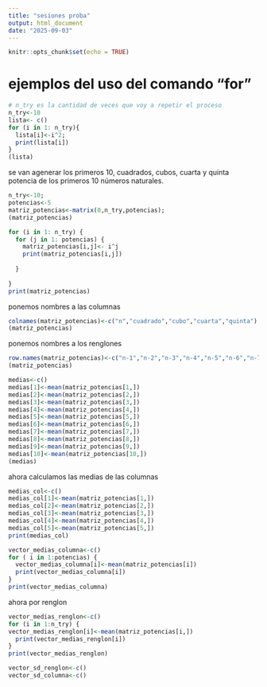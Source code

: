 ---
title: "sesiones proba"
output: html_document
date: "2025-09-03"
---

```{r setup, include=FALSE}
knitr::opts_chunk$set(echo = TRUE)
```

# ejemplos del uso del comando "for"

```{r}
# n_try es la cantidad de veces que voy a repetir el proceso
n_try<-10
lista<- c()
for (i in 1: n_try){
  lista[i]<-i^2;
  print(lista[i])
}
(lista)
```

se van agenerar los primeros 10, cuadrados, cubos, cuarta y quinta potencia de los primeros 10 números naturales.

```{r}
n_try<-10;
potencias<-5
matriz_potencias<-matrix(0,n_try,potencias);
(matriz_potencias)

```

```{r}
for (i in 1: n_try) {
  for (j in 1: potencias) {
    matriz_potencias[i,j]<- i^j
    print(matriz_potencias[i,j])
   
  }
 
}
print(matriz_potencias)

```

ponemos nombres a las columnas
```{r}
colnames(matriz_potencias)<-c("n","cuadrado","cubo","cuarta","quinta")
(matriz_potencias)

```

ponemos nombres a los renglones

```{r}
row.names(matriz_potencias)<-c("n-1","n-2","n-3","n-4","n-5","n-6","n-7","n-8","n-9","n-10")
(matriz_potencias)

```

```{r}
medias<-c()
medias[1]<-mean(matriz_potencias[1,])
medias[2]<-mean(matriz_potencias[2,])
medias[3]<-mean(matriz_potencias[3,])
medias[4]<-mean(matriz_potencias[4,])
medias[5]<-mean(matriz_potencias[5,])
medias[6]<-mean(matriz_potencias[6,])
medias[7]<-mean(matriz_potencias[7,])
medias[8]<-mean(matriz_potencias[8,])
medias[9]<-mean(matriz_potencias[9,])
medias[10]<-mean(matriz_potencias[10,])
(medias)

```

ahora calculamos las medias de las columnas

```{r}
medias_col<-c()
medias_col[1]<-mean(matriz_potencias[1,])
medias_col[2]<-mean(matriz_potencias[2,])
medias_col[3]<-mean(matriz_potencias[3,])
medias_col[4]<-mean(matriz_potencias[4,])
medias_col[5]<-mean(matriz_potencias[5,])
print(medias_col)
```

```{r}
vector_medias_columna<-c()
for ( i in 1:potencias) {
  vector_medias_columna[i]<-mean(matriz_potencias[i])
  print(vector_medias_columna[i])
}
print(vector_medias_columna)

```

ahora por renglon

```{r}
vector_medias_renglon<-c()
for (i in 1:n_try) {
vector_medias_renglon[i]<-mean(matriz_potencias[i,])
  print(vector_medias_renglon[i])
}
print(vector_medias_renglon)
```

```{r}
vector_sd_renglon<-c()
vector_sd_columna<-c()

```
